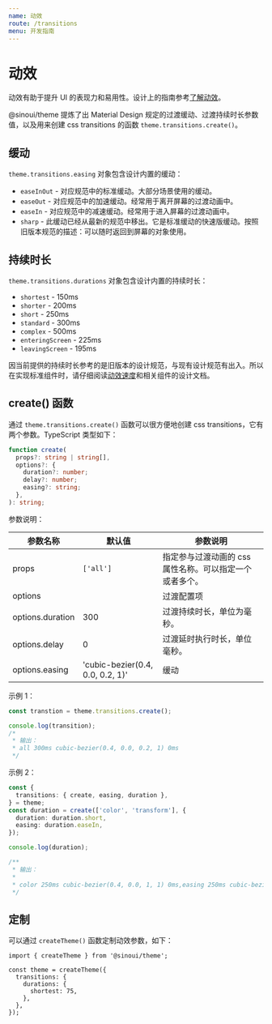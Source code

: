 ```yaml
---
name: 动效
route: /transitions
menu: 开发指南
---
```


# 动效

动效有助于提升 UI 的表现力和易用性。设计上的指南参考[了解动效](md-understanding-motion)。

@sinoui/theme 提炼了出 Material Design 规定的过渡缓动、过渡持续时长参数值，以及用来创建 css transitions 的函数 `theme.transitions.create()`。

## 缓动

`theme.transitions.easing` 对象包含设计内置的缓动：

- `easeInOut` - 对应规范中的标准缓动。大部分场景使用的缓动。
- `easeOut` - 对应规范中的加速缓动。经常用于离开屏幕的过渡动画中。
- `easeIn` - 对应规范中的减速缓动。经常用于进入屏幕的过渡动画中。
- `sharp` - 此缓动已经从最新的规范中移出。它是标准缓动的快速版缓动。按照旧版本规范的描述：可以随时返回到屏幕的对象使用。

## 持续时长

`theme.transitions.durations` 对象包含设计内置的持续时长：

- `shortest` - 150ms
- `shorter` - 200ms
- `short` - 250ms
- `standard` - 300ms
- `complex` - 500ms
- `enteringScreen` - 225ms
- `leavingScreen` - 195ms

因当前提供的持续时长参考的是旧版本的设计规范，与现有设计规范有出入。所以在实现标准组件时，请仔细阅读[动效速度](md-motion-speed)和相关组件的设计文档。

## create() 函数

通过 `theme.transitions.create()` 函数可以很方便地创建 css transitions，它有两个参数。TypeScript 类型如下：

```ts
function create(
  props?: string | string[],
  options?: {
    duration?: number;
    delay?: number;
    easing?: string;
  },
): string;
```

参数说明：

| 参数名称         | 默认值                           | 参数说明                                                |
| ---------------- | -------------------------------- | ------------------------------------------------------- |
| props            | `['all']`                        | 指定参与过渡动画的 css 属性名称。可以指定一个或者多个。 |
| options          |                                  | 过渡配置项                                              |
| options.duration | 300                              | 过渡持续时长，单位为毫秒。                              |
| options.delay    | 0                                | 过渡延时执行时长，单位毫秒。                            |
| options.easing   | 'cubic-bezier(0.4, 0.0, 0.2, 1)' | 缓动                                                    |

示例 1：

```ts
const transtion = theme.transitions.create();

console.log(transition);
/*
 * 输出：
 * all 300ms cubic-bezier(0.4, 0.0, 0.2, 1) 0ms
 */
```

示例 2：

```ts
const {
  transitions: { create, easing, duration },
} = theme;
const duration = create(['color', 'transform'], {
  duration: duration.short,
  easing: duration.easeIn,
});

console.log(duration);

/**
 * 输出：
 *
 * color 250ms cubic-bezier(0.4, 0.0, 1, 1) 0ms,easing 250ms cubic-bezier(0.4, 0.0, 1, 1) 0ms
 */
```

## 定制

可以通过 `createTheme()` 函数定制动效参数，如下：

```tsx
import { createTheme } from '@sinoui/theme';

const theme = createTheme({
  transitions: {
    durations: {
      shortest: 75,
    },
  },
});
```
